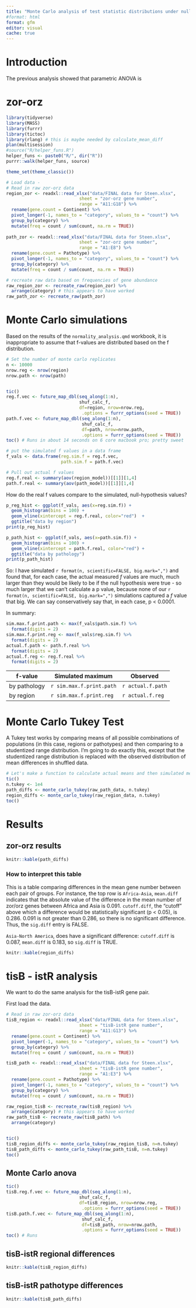 ```yaml
---
title: "Monte Carlo analysis of test statistic distributions under null hypotheses"
#format: html
format: gfm
editor: visual
cache: true
---
```


# Introduction

The previous analysis showed that parametric ANOVA is 

# zor-orz



```r
library(tidyverse)
library(MASS)
library(furrr)
library(tictoc)
library(rlang) # this is maybe needed by calculate_mean_diff
plan(multisession)
#source("R/helper_funs.R")
helper_funs <- paste0("R/", dir("R"))
purrr::walk(helper_funs, source)

theme_set(theme_classic()) 
```

```r
# Load data - 
# Read in raw zor-orz data
region_zor <- readxl::read_xlsx("data/FINAL data for Steen.xlsx", 
                            sheet = "zor-orz gene number",
                            range = "A11:G18") %>%
  rename(gene.count = Continent) %>%
  pivot_longer(-1, names_to = "category", values_to = "count") %>%
  group_by(category) %>%
  mutate(freq = count / sum(count, na.rm = TRUE))
  
path_zor <- readxl::read_xlsx("data/FINAL data for Steen.xlsx", 
                            sheet = "zor-orz gene number",
                            range = "A1:E8") %>%
  rename(gene.count = Pathotype) %>%
  pivot_longer(-1, names_to = "category", values_to = "count") %>%
  group_by(category) %>%
  mutate(freq = count / sum(count, na.rm = TRUE))

# recreate raw data based on frequencies of gene abundance
raw_region_zor <- recreate_raw(region_zor) %>%
  arrange(category) # this appears to have worked
raw_path_zor <- recreate_raw(path_zor)

```


# Monte Carlo simulations

Based on the results of the `normality_analysis.qmd` workbook, it is inappropriate to assume that f-values are distributed based on the f distribution.

```r
# Set the number of monte carlo replicates
n <- 10000
nrow.reg <- nrow(region)
nrow.path <- nrow(path)


tic()
reg.f.vec <- future_map_dbl(seq_along(1:n), 
                            shuf_calc_f, 
                            df=region, nrow=nrow.reg, 
                             .options = furrr_options(seed = TRUE)) 
path.f.vec <- future_map_dbl(seq_along(1:n), 
                             shuf_calc_f, 
                             df=path, nrow=nrow.path, 
                             .options = furrr_options(seed = TRUE)) 
toc() # Runs in about 14 seconds on 6 core macbook pro; pretty sweet

# put the simulated f values in a data frame
f_vals <- data.frame(reg.sim.f = reg.f.vec,
                     path.sim.f = path.f.vec)
```

```r
# Pull out actual f values
reg.f.real <- summary(aov(region_model))[[1]][1,4]
path.f.real <- summary(aov(path_model))[[1]][1,4]
```

How do the real f values compare to the simulated, null-hypothesis values?

```r
p_reg_hist <- ggplot(f_vals, aes(x=reg.sim.f)) + 
  geom_histogram(bins = 100) + 
  geom_vline(xintercept = reg.f.real, color="red")  + 
  ggtitle("data by region")
print(p_reg_hist)
```

```r
p_path_hist <- ggplot(f_vals, aes(x=path.sim.f)) + 
  geom_histogram(bins = 100) + 
  geom_vline(xintercept = path.f.real, color="red") + 
  ggtitle("data by pathology")
print(p_path_hist)
```

So: I have simulated `r format(n, scientific=FALSE, big.mark=",")` and found that, for each case, the actual measured *f* values are much, much larger than they would be likely to be if the null hypothesis were true - so much larger that we can't calculate a p value, because none of our `r format(n, scientific=FALSE, big.mark=",")` simulations captured a *f* value that big. We can say conservatively say that, in each case, p \< 0.0001.

In summary:

```r
sim.max.f.print.path <- max(f_vals$path.sim.f) %>%
  format(digits = 2)
sim.max.f.print.reg <- max(f_vals$reg.sim.f) %>%
  format(digits = 2)
actual.f.path <- path.f.real %>%
  format(digits = 2)
actual.f.reg <- reg.f.real %>%
  format(digits = 2)
```

| f-value      | Simulated maximum        | Observed          |
|--------------|--------------------------|-------------------|
| by pathology | `r sim.max.f.print.path` | `r actual.f.path` |
| by region    | `r sim.max.f.print.reg`  | `r actual.f.reg`  |

# Monte Carlo Tukey Test

A Tukey test works by comparing means of all possible combinations of populations (in this case, regions or pathotypes) and then comparing to a studentized range distribution. I'm going to do exactly this, except that the studentized range distribution is replaced with the observed distribution of mean differences in shuffled data.

```r
# Let's make a function to calculate actual means and then simulated means
tic()
n.tukey <- 1e4
path_diffs <- monte_carlo_tukey(raw_path_data, n.tukey)
region_diffs <- monte_carlo_tukey(raw_region_data, n.tukey)
toc()
```

# Results

## zor-orz results

```r
knitr::kable(path_diffs)
```

### How to interpret this table

This is a table comparing differences in the mean gene number between each pair of groups. For instance, the top row is `Africa-Asia`, `mean.diff` indicates that the absolute value of the difference in the mean number of zor/orz genes between Africa and Asia is 0.091. `cutoff.diff`, the "cutoff" above which a difference would be statistically significant (p \< 0.05), is 0.286. 0.091 is not greater than 0.286, so there is no significant difference. Thus, the `sig.diff` entry is FALSE.

`Asia-North America`, does have a significant difference: `cutoff.diff` is 0.087, `mean.diff` is 0.183, so `sig.diff` is TRUE.

```r
knitr::kable(region_diffs)
```

# tisB - istR analysis

We want to do the same analysis for the tisB-istR gene pair.

First load the data.

```r
# Read in raw zor-orz data
tisB_region <- readxl::read_xlsx("data/FINAL data for Steen.xlsx", 
                            sheet = "tisB-istR gene number",
                            range = "A11:G13") %>%
  rename(gene.count = Continent) %>%
  pivot_longer(-1, names_to = "category", values_to = "count") %>%
  group_by(category) %>%
  mutate(freq = count / sum(count, na.rm = TRUE))

tisB_path <- readxl::read_xlsx("data/FINAL data for Steen.xlsx", 
                            sheet = "tisB-istR gene number",
                            range = "A1:E3") %>%
  rename(gene.count = Pathotype) %>%
  pivot_longer(-1, names_to = "category", values_to = "count") %>%
  group_by(category) %>%
  mutate(freq = count / sum(count, na.rm = TRUE))

raw_region_tisB <- recreate_raw(tisB_region) %>%
  arrange(category) # this appears to have worked
raw_path_tisB <- recreate_raw(tisB_path) %>%
  arrange(category)


tic()
tisB_region_diffs <- monte_carlo_tukey(raw_region_tisB, n=n.tukey)
tisB_path_diffs <- monte_carlo_tukey(raw_path_tisB, n=n.tukey)
toc()
```

## Monte Carlo anova

```r
tic()
tisB.reg.f.vec <- future_map_dbl(seq_along(1:n), 
                            shuf_calc_f, 
                            df=tisB_region, nrow=nrow.reg, 
                             .options = furrr_options(seed = TRUE)) 
tisB.path.f.vec <- future_map_dbl(seq_along(1:n), 
                             shuf_calc_f, 
                             df=tisB_path, nrow=nrow.path, 
                             .options = furrr_options(seed = TRUE)) 
toc() # Runs 
```

## tisB-istR regional differences

```r
knitr::kable(tisB_region_diffs)
```

## tisB-istR pathotype differences

```r
knitr::kable(tisB_path_diffs)
```
